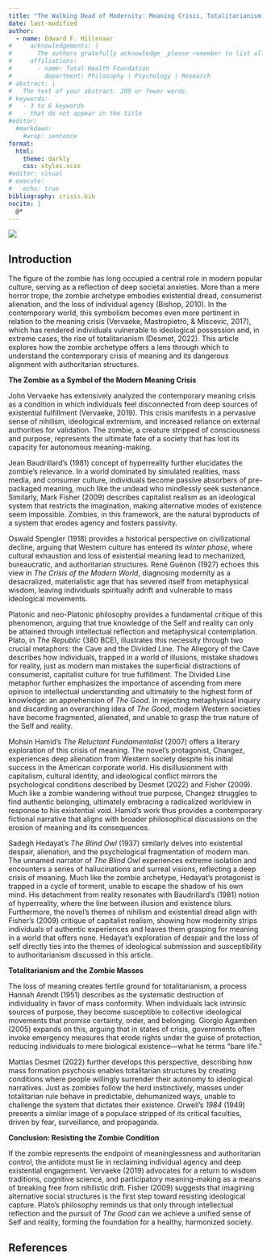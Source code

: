 ```yaml
---
title: "The Walking Dead of Modernity: Meaning Crisis, Totalitarianism, and the Search for The Good"
date: last-modified
author:
  - name: Edward F. Hillenaar
#     acknowledgements: | 
#       The authors gratefully acknowledge _please remember to list all relevant funding sources in the non-anonymized (unblinded) version_.
#     affiliations:
#       - name: Total Health Foundation
#         department: Philosophy | Psychology | Research
# abstract: |
#   The text of your abstract. 200 or fewer words.
# keywords:
#   - 3 to 6 keywords
#   - that do not appear in the title
#editor: 
  #markdown: 
    #wrap: sentence
format: 
  html:
    theme: darkly
    css: styles.scss
#editor: visual
# execute: 
#   echo: true
bibliography: crisis.bib
nocite: |
  @*
---
```


![](Isolation.png)

## **Introduction**

The figure of the zombie has long occupied a central role in modern popular culture, serving as a reflection of deep societal anxieties. More than a mere horror trope, the zombie archetype embodies existential dread, consumerist alienation, and the loss of individual agency (Bishop, 2010). In the contemporary world, this symbolism becomes even more pertinent in relation to the meaning crisis (Vervaeke, Mastropietro, & Miscevic, 2017), which has rendered individuals vulnerable to ideological possession and, in extreme cases, the rise of totalitarianism (Desmet, 2022). This article explores how the zombie archetype offers a lens through which to understand the contemporary crisis of meaning and its dangerous alignment with authoritarian structures.

**The Zombie as a Symbol of the Modern Meaning Crisis**

John Vervaeke has extensively analyzed the contemporary meaning crisis as a condition in which individuals feel disconnected from deep sources of existential fulfillment (Vervaeke, 2019). This crisis manifests in a pervasive sense of nihilism, ideological extremism, and increased reliance on external authorities for validation. The zombie, a creature stripped of consciousness and purpose, represents the ultimate fate of a society that has lost its capacity for autonomous meaning-making.

Jean Baudrillard’s (1981) concept of hyperreality further elucidates the zombie’s relevance. In a world dominated by simulated realities, mass media, and consumer culture, individuals become passive absorbers of pre-packaged meaning, much like the undead who mindlessly seek sustenance. Similarly, Mark Fisher (2009) describes capitalist realism as an ideological system that restricts the imagination, making alternative modes of existence seem impossible. Zombies, in this framework, are the natural byproducts of a system that erodes agency and fosters passivity.

Oswald Spengler (1918) provides a historical perspective on civilizational decline, arguing that Western culture has entered its *winter phase*, where cultural exhaustion and loss of existential meaning lead to mechanized, bureaucratic, and authoritarian structures. René Guénon (1927) echoes this view in *The Crisis of the Modern World*, diagnosing modernity as a desacralized, materialistic age that has severed itself from metaphysical wisdom, leaving individuals spiritually adrift and vulnerable to mass ideological movements.

Platonic and neo-Platonic philosophy provides a fundamental critique of this phenomenon, arguing that true knowledge of the Self and reality can only be attained through intellectual reflection and metaphysical contemplation. Plato, in *The Republic* (380 BCE), illustrates this necessity through two crucial metaphors: the Cave and the Divided Line. The Allegory of the Cave describes how individuals, trapped in a world of illusions, mistake shadows for reality, just as modern man mistakes the superficial distractions of consumerist, capitalist culture for true fulfillment. The Divided Line metaphor further emphasizes the importance of ascending from mere opinion to intellectual understanding and ultimately to the highest form of knowledge: an apprehension of *The Good*. In rejecting metaphysical inquiry and discarding an overarching idea of *The Good*, modern Western societies have become fragmented, alienated, and unable to grasp the true nature of the Self and reality.

Mohsin Hamid’s *The Reluctant Fundamentalist* (2007) offers a literary exploration of this crisis of meaning. The novel’s protagonist, Changez, experiences deep alienation from Western society despite his initial success in the American corporate world. His disillusionment with capitalism, cultural identity, and ideological conflict mirrors the psychological conditions described by Desmet (2022) and Fisher (2009). Much like a zombie wandering without true purpose, Changez struggles to find authentic belonging, ultimately embracing a radicalized worldview in response to his existential void. Hamid’s work thus provides a contemporary fictional narrative that aligns with broader philosophical discussions on the erosion of meaning and its consequences.

Sadegh Hedayat’s *The Blind Owl* (1937) similarly delves into existential despair, alienation, and the psychological fragmentation of modern man. The unnamed narrator of *The Blind Owl* experiences extreme isolation and encounters a series of hallucinations and surreal visions, reflecting a deep crisis of meaning. Much like the zombie archetype, Hedayat’s protagonist is trapped in a cycle of torment, unable to escape the shadow of his own mind. His detachment from reality resonates with Baudrillard’s (1981) notion of hyperreality, where the line between illusion and existence blurs. Furthermore, the novel’s themes of nihilism and existential dread align with Fisher’s (2009) critique of capitalist realism, showing how modernity strips individuals of authentic experiences and leaves them grasping for meaning in a world that offers none. Hedayat’s exploration of despair and the loss of self directly ties into the themes of ideological submission and susceptibility to authoritarianism discussed in this article.

**Totalitarianism and the Zombie Masses**

The loss of meaning creates fertile ground for totalitarianism, a process Hannah Arendt (1951) describes as the systematic destruction of individuality in favor of mass conformity. When individuals lack intrinsic sources of purpose, they become susceptible to collective ideological movements that promise certainty, order, and belonging. Giorgio Agamben (2005) expands on this, arguing that in states of crisis, governments often invoke emergency measures that erode rights under the guise of protection, reducing individuals to mere biological existence—what he terms “bare life.”

Mattias Desmet (2022) further develops this perspective, describing how mass formation psychosis enables totalitarian structures by creating conditions where people willingly surrender their autonomy to ideological narratives. Just as zombies follow the herd instinctively, masses under totalitarian rule behave in predictable, dehumanized ways, unable to challenge the system that dictates their existence. Orwell’s *1984* (1949) presents a similar image of a populace stripped of its critical faculties, driven by fear, surveillance, and propaganda.

**Conclusion: Resisting the Zombie Condition**

If the zombie represents the endpoint of meaninglessness and authoritarian control, the antidote must lie in reclaiming individual agency and deep existential engagement. Vervaeke (2019) advocates for a return to wisdom traditions, cognitive science, and participatory meaning-making as a means of breaking free from nihilistic drift. Fisher (2009) suggests that imagining alternative social structures is the first step toward resisting ideological capture. Plato’s philosophy reminds us that only through intellectual reflection and the pursuit of *The Good* can we achieve a unified sense of Self and reality, forming the foundation for a healthy, harmonized society.

## **References**
